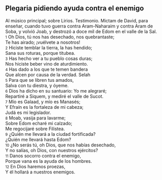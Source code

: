 == Plegaria pidiendo ayuda contra el enemigo ==

Al músico principal; sobre Lirios. Testimonio. Mictam de David, para enseñar, cuando tuvo guerra contra Aram-Naharaim y contra Aram de Soba, y volvió Joab, y destrozó a doce mil de Edom en el valle de la Sal.<br>
{{anchor|1}} <small>1</small> Oh Dios, tú nos has desechado, nos quebrantaste;<br>
Te has airado; ¡vuélvete a nosotros!<br>
{{anchor|2}} <small>2</small> Hiciste temblar la tierra, la has hendido;<br>
Sana sus roturas, porque titubea.<br>
{{anchor|3}} <small>3</small> Has hecho ver a tu pueblo cosas duras;<br>
Nos hiciste beber vino de aturdimiento.<br>
{{anchor|4}} <small>4</small> Has dado a los que te temen bandera<br>
Que alcen por causa de la verdad. Selah<br>
{{anchor|5}} <small>5</small> Para que se libren tus amados,<br>
Salva con tu diestra, y óyeme.<br>
{{anchor|6}} <small>6</small> Dios ha dicho en su santuario: Yo me alegraré;<br>
Repartiré a Siquem, y mediré el valle de Sucot.<br>
{{anchor|7}} <small>7</small> Mío es Galaad, y mío es Manasés;<br>
Y Efraín es la fortaleza de mi cabeza;<br>
Judá es mi legislador.<br>
{{anchor|8}} <small>8</small> Moab, vasija para lavarme;<br>
Sobre Edom echaré mi calzado;<br>
Me regocijaré sobre Filistea.<br>
{{anchor|9}} <small>9</small> ¿Quién me llevará a la ciudad fortificada?<br>
¿Quién me llevará hasta Edom?<br>
{{anchor|10}} <small>10</small> ¿No serás tú, oh Dios, que nos habías desechado,<br>
Y no salías, oh Dios, con nuestros ejércitos?<br>
{{anchor|11}} <small>11</small> Danos socorro contra el enemigo,<br>
Porque vana es la ayuda de los hombres.<br>
{{anchor|12}} <small>12</small> En Dios haremos proezas,<br>
Y él hollará a nuestros enemigos.<br>
